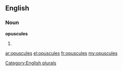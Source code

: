 ==English==

===Noun===
'''opuscules'''

# {{plural of|[[opuscule]]}}

[[Category:English plurals]]

[[ar:opuscules]]
[[el:opuscules]]
[[fr:opuscules]]
[[my:opuscules]]